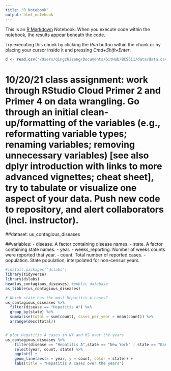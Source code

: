 ```yaml
---
title: "R Notebook"
output: html_notebook
---
```


This is an [R Markdown](http://rmarkdown.rstudio.com) Notebook. When you execute code within the notebook, the results appear beneath the code. 

Try executing this chunk by clicking the *Run* button within the chunk or by placing your cursor inside it and pressing *Cmd+Shift+Enter*. 

```r
d <- read.csv("/Users/qingzhizeng/Documents/GitHub/BCS511/data/data.csv")
```

# 10/20/21 class assignment: work through RStudio Cloud Primer 2 and Primer 4 on data wrangling. Go through an initial clean-up/formatting of the variables (e.g., reformatting variable types; renaming variables; removing unnecessary variables) [see also dplyr introduction with links to more advanced vignettes; cheat sheet], try to tabulate or visualize one aspect of your data. Push new code to repository, and alert collaborators (incl. instructor).

##dataset: us_contagious_diseases

##variables:
- disease. A factor containing disease names.
- state. A factor containing state names.
- year.
- weeks_reporting. Number of weeks counts were reported that year.
- count. Total number of reported cases.
- population. State population, interpolated for non-census years.

```r
#install.packages("dslabs")
library(tidyverse)
library(dslabs)
head(us_contagious_diseases) #public database
as_tibble(us_contagious_diseases)

# Which state has the most Hepatitis A cases?
us_contagious_diseases %>%
  filter(disease == "Hepatitis A") %>%
  group_by(state) %>%
  summarise(total = sum(count), cases_per_year = mean(count)) %>%
  arrange(desc(total))


# plot Hepatitis A cases in NY and KS over the years
us_contagious_diseases %>%
    filter(disease == "Hepatitis A",state == "New York" | state == "Kansas") %>%
    select(year, count, state) %>%
    ggplot() +
    geom_line(aes(x = year, y = count, color = state)) +
    labs(title = "Hepatitis A cases over the years")

```


